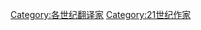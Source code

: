 {{Portal|语言}}
{{Irregular navseasoncats||翻译家|19世纪|20世纪|21世纪}}
[[Category:各世纪翻译家|Category:各世纪翻译家]]
[[Category:21世纪作家|Category:21世纪作家]]